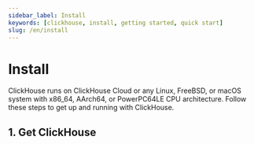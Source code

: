 ```yaml
---
sidebar_label: Install
keywords: [clickhouse, install, getting started, quick start]
slug: /en/install
---
```



# Install

ClickHouse runs on ClickHouse Cloud or any Linux, FreeBSD, or macOS system with x86_64, AArch64, or PowerPC64LE CPU architecture. Follow these steps to get up and running with ClickHouse.

##  1. Get ClickHouse

<Tabs groupId="deployMethod">
<TabItem value="serverless" label="ClickHouse Cloud" default>

<SignUp/>
<p/>

</TabItem>
<TabItem value="selfmanaged" label="Self Managed">

<SelfManagedInstall/>

</TabItem>
</Tabs>

